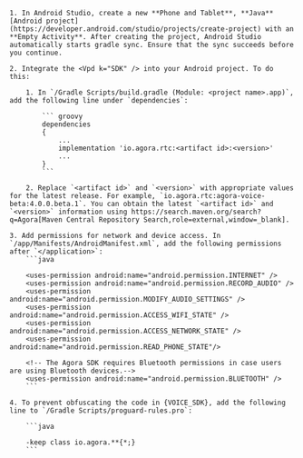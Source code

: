 <PlatformWrapper platform="android">

    1. In Android Studio, create a new **Phone and Tablet**, **Java** [Android project](https://developer.android.com/studio/projects/create-project) with an **Empty Activity**. After creating the project, Android Studio automatically starts gradle sync. Ensure that the sync succeeds before you continue.

    2. Integrate the <Vpd k="SDK" /> into your Android project. To do this:

        1. In `/Gradle Scripts/build.gradle (Module: <project name>.app)`, add the following line under `dependencies`:

            ``` groovy
            dependencies
            {
                ...
                implementation 'io.agora.rtc:<artifact id>:<version>'
                ...
            }
            ```

        2. Replace `<artifact id>` and `<version>` with appropriate values for the latest release. For example, `io.agora.rtc:agora-voice-beta:4.0.0.beta.1`. You can obtain the latest `<artifact id>` and `<version>` information using https://search.maven.org/search?q=Agora[Maven Central Repository Search,role=external,window=_blank].

    3. Add permissions for network and device access. In `/app/Manifests/AndroidManifest.xml`, add the following permissions after `</application>`:
        ```java

        <uses-permission android:name="android.permission.INTERNET" />
        <uses-permission android:name="android.permission.RECORD_AUDIO" />
        <uses-permission android:name="android.permission.MODIFY_AUDIO_SETTINGS" />
        <uses-permission android:name="android.permission.ACCESS_WIFI_STATE" />
        <uses-permission android:name="android.permission.ACCESS_NETWORK_STATE" />
        <uses-permission android:name="android.permission.READ_PHONE_STATE"/>

        <!-- The Agora SDK requires Bluetooth permissions in case users are using Bluetooth devices.-->
        <uses-permission android:name="android.permission.BLUETOOTH" />
        ```

    4. To prevent obfuscating the code in {VOICE_SDK}, add the following line to `/Gradle Scripts/proguard-rules.pro`:

        ```java

        -keep class io.agora.**{*;}
        ```
</PlatformWrapper>
